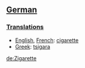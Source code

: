 ==[[German]]==
===[[Translations]]===

*[[English]], [[French]]: [[cigarette]]
*[[Greek]]: [[tsigara]]

[[de:Zigarette]]